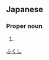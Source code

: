==Japanese==
{{ja-kanjitab|福|士}}

===Proper noun===
{{ja-pos|proper|ふくし}}

# {{surname|lang=ja}}

[[Category:Japanese surnames|ふくし]]